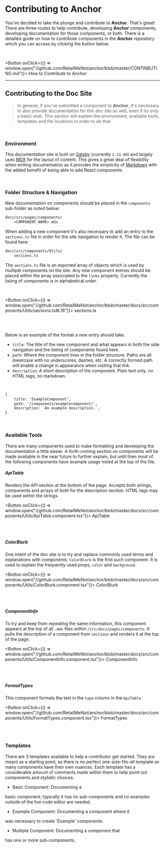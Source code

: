 
# Contributing to Anchor

You've decided to take the plunge and contribute to **Anchor**. That's great! There are three routes
to help contribute, developing **Anchor** components, developing documentation for those components,
or both. There is a detailed guide on how to contribute components in the **Anchor** repository
which you can access by clicking the button below.

<br />

<Button onClick={() => window.open("//github.com/RetailMeNot/anchor/blob/master/CONTRIBUTING.md")}>
    How to Contribute to Anchor
</Button>

---

## Contributing to the Doc Site

> In general, if you've submitted a component to **Anchor**, it's necessary to also provide
documentation for this doc site as well, even if its only a basic stub. This section will explain
the environment, available tools, templates and file locations in order to do that.

<br />

### Environment

This documentation site is built on <a href="//www.gatsbyjs.org/" target="_blank">Gatsby</a>
(currently `2.13.60`) and largely uses <a href="//mdxjs.com/" target="_blank">MDX</a> for the layout
of content. This gives a great deal of flexibility when writing documentation as it provides the
simplicity of <a href="https://daringfireball.net/projects/markdown/" target="_blank">Markdown</a>
with the added benefit of being able to add React components.

<br />

### Folder Structure & Navigation

New documentation on components should be placed in the `components` sub-folder as noted below:

```txt hideTitle
docs/src/pages/components/
    <COMPONENT_NAME>.mdx
```

When adding a new component it's also necessary to add an entry to the `sections.ts` file in order
for the site navigation to render it. The file can be found here:

```txt hideTitle
docs/src/components/Utils/
    sections.ts
```

The `sections.ts` file is an exported array of objects which is used by multiple components on the site.
Any new component entries should be placed within the array associated to the `links` property. Currently
the listing of components is in alphabetical order.

<br />

<Button onClick={() => window.open("//github.com/RetailMeNot/anchor/blob/master/docs/src/components/Utils/sections.ts#L16")}>
    sections.ts
</Button>

<br /><br />

Below is an example of the format a new entry should take.

* `title`: The title of the new component and what appears in both the side navigation
and the listing of components found <Link to="/components">here</Link>.
* `path`: Where the component lives in the folder structure. Paths are all lowercase with no
underscores, dashes, etc.  A correctly formed path will enable a change in appearance when visiting
that link.
* `description`: A short description of the component. Plain text only, no HTML tags, no markdown.

<br />

```txt hideTitle
{
    title: 'ExampleComponent',
    path: '/components/examplecomponent/',
    description: `An example description.`,
}
```

<br />

### Available Tools

There are many components used to make formatting and developing the documentation a little easier.
A forth-coming section on components will be made available in the near future to further explain,
but until then most of the following components have example usage noted at the top of the file.

##### ApiTable
Renders the API section at the bottom of the page. Accepts both strings, components and arrays of
both for the description section. HTML tags may be used within the strings.

<Button onClick={() => window.open("//github.com/RetailMeNot/anchor/blob/master/docs/src/components/Utils/ApiTable.component.tsx")}>
    ApiTable
</Button>

<br /><br />

##### ColorBlurb
One intent of the doc site is to try and replace commonly used terms and explanations with
components. `ColorBlurb` is the first such component. It is used to explain the frequently used
props, `color` and `background`.

<Button onClick={() => window.open("//github.com/RetailMeNot/anchor/blob/master/docs/src/components/Utils/ColorBlurb.component.tsx")}>
    ColorBlurb
</Button>

<br /><br />

##### ComponentInfo
To try and keep from repeating the same information, this component appears at the top of all `.mdx`
files within `/src/docs/pages/components`. It pulls the description of a component from `sections`
and renders it at the top of the page.

<Button onClick={() => window.open("//github.com/RetailMeNot/anchor/blob/master/docs/src/components/Utils/ComponentInfo.component.tsx")}>
    ComponentInfo
</Button>

<br /><br />

##### FormatTypes
This component formats the text in the `type` column in the `ApiTable`.

<Button onClick={() => window.open("//github.com/RetailMeNot/anchor/blob/master/docs/src/components/Utils/FormatTypes.component.tsx")}>
    FormatTypes
</Button>

<br /><br />

### Templates

There are 3 templates available to help a contributor get started. They are meant as a starting
point, as there is no perfect one-size-fits-all template as many components have their own nuances.
Each template has a considerable amount of comments made within them to help point out components
and stylistic choices.

* <Link to="/contribute/basictemplate">Basic Component</Link>: Documenting a
basic component; typically it has no sub-components and no examples outside of the live code editor
are needed.
* <Link to="/contribute/exampletemplate">Example Component</Link>: Documenting a component where it
was necessary to create 'Example' components.
* <Link to="/contribute/multipletemplate">Multiple Component</Link>: Documenting a component that
has one or more sub-components..
